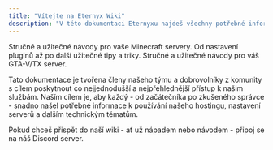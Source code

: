 ```yaml
---
title: "Vítejte na Eternyx Wiki"
description: "V této dokumentaci Eternyxu najdeš všechny potřebné informace a návody k hostingu, Minecraft serverům a GTA-V/TX."
---
```


<CardGroup cols={2}>
  <Card title="Minecraft návody" icon="cube" href="/minecraft/" cta="Zobrazit">
    Stručné a užitečné návody pro vaše Minecraft servery. Od nastavení pluginů až po další užitečné tipy a triky.
  </Card>
  <Card title="GTA-V/TX návody" icon="car" iconType="regular" href="/gta/" cta="Zobrazit">
    Stručné a užitečné návody pro váš GTA-V/TX server.
  </Card>
</CardGroup>

Tato dokumentace je tvořena členy našeho týmu a dobrovolníky z komunity s cílem poskytnout co nejjednodušší a nejpřehlednější přístup k našim službám. Naším cílem je, aby každý - od začátečníka po zkušeného správce - snadno našel potřebné informace k používání našeho hostingu, nastavení serverů a dalším technickým tématům.

<Note>
  Pokud chceš přispět do naší wiki - ať už nápadem nebo návodem - připoj se na náš Discord server.
</Note>